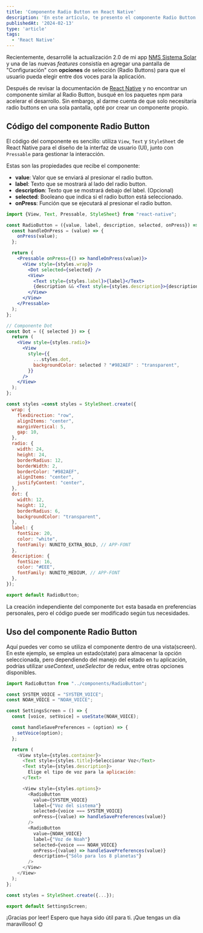 ```yaml
---
title: 'Componente Radio Button en React Native'
description: 'En este artículo, te presento el componente Radio Button que desarrolle para una aplicación móvil utilizando React Native.'
publishedAt: '2024-02-13'
type: 'article'
tags:
  - 'React Native'
---
```


Recientemente, desarrollé la actualización 2.0 de mi app [NMS Sistema Solar](https://play.google.com/store/apps/details?id=com.nms.solarsystem) y una de las nuevas _features_ consistía en agregar una pantalla de "Configuración" con **opciones** de selección (Radio Buttons) para que el usuario pueda elegir entre dos voces para la aplicación.

<PostImage
  src="/images/posts/componente-radio-button-react-native/trello-card.png"
  layout="responsive"
  width={880}
  height={420}
  objectFit="cover"
  alt="Card en Trello"
/>

Después de revisar la documentación de [React Native](https://reactnative.dev/docs/getting-started) y no encontrar un componente similar al Radio Button, busqué en los paquetes npm para acelerar el desarrollo. Sin embargo, al darme cuenta de que solo necesitaría radio buttons en una sola pantalla, opté por crear un componente propio.

<PostImage
  src="/images/posts/componente-radio-button-react-native/android-componente-radio-button.png"
  layout="responsive"
  width={880}
  height={420}
  objectFit="cover"
  alt="Vista previa Radio Button React Native"
/>

## Código del componente Radio Button

El código del componente es sencillo: utiliza `View`, `Text` y `StyleSheet` de React Native para el diseño de la interfaz de usuario (UI), junto con `Pressable` para gestionar la interacción.

Estas son las propiedades que recibe el componente:

- **value**: Valor que se enviará al presionar el radio button.
- **label**: Texto que se mostrará al lado del radio button.
- **description**: Texto que se mostrará debajo del label. (Opcional)
- **selected**: Booleano que indica si el radio button está seleccionado.
- **onPress**: Función que se ejecutará al presionar el radio button.

```jsx:components/RadioButton.jsx
import {View, Text, Pressable, StyleSheet} from "react-native";

const RadioButton = ({value, label, description, selected, onPress}) => {
  const handleOnPress = (value) => {
    onPress(value);
  };

  return (
    <Pressable onPress={() => handleOnPress(value)}>
      <View style={styles.wrap}>
        <Dot selected={selected} />
        <View>
          <Text style={styles.label}>{label}</Text>
          {description && <Text style={styles.description}>{description}</Text>}
        </View>
      </View>
    </Pressable>
  );
};

// Componente Dot
const Dot = ({ selected }) => {
  return (
    <View style={styles.radio}>
      <View
        style={{
          ...styles.dot,
          backgroundColor: selected ? "#982AEF" : "transparent",
        }}
      />
    </View>
  );
};

const styles =const styles = StyleSheet.create({
  wrap: {
    flexDirection: "row",
    alignItems: "center",
    marginVertical: 5,
    gap: 10,
  },
  radio: {
    width: 24,
    height: 24,
    borderRadius: 12,
    borderWidth: 2,
    borderColor: "#982AEF",
    alignItems: "center",
    justifyContent: "center",
  },
  dot: {
    width: 12,
    height: 12,
    borderRadius: 6,
    backgroundColor: "transparent",
  },
  label: {
    fontSize: 20,
    color: "white",
    fontFamily: NUNITO_EXTRA_BOLD, // APP-FONT
  },
  description: {
    fontSize: 16,
    color: "#EEE",
    fontFamily: NUNITO_MEDIUM, // APP-FONT
  },
});

export default RadioButton;
```

La creación independiente del componente `Dot` esta basada en preferencias personales, pero el código puede ser modificado según tus necesidades.

## Uso del componente Radio Button

Aquí puedes ver como se utiliza el componente dentro de una vista(screen). En este ejemplo, se emplea un estado(state) para almacenar la opción seleccionada, pero dependiendo del manejo del estado en tu aplicación, podrías utilizar _useContext_, _useSelector_ de redux, entre otras opciones disponibles.

```jsx:screens/Settings.js
import RadioButton from "../components/RadioButton";

const SYSTEM_VOICE = "SYSTEM_VOICE";
const NOAH_VOICE = "NOAH_VOICE";

const SettingsScreen = () => {
  const [voice, setVoice] = useState(NOAH_VOICE);

  const handleSavePreferences = (option) => {
    setVoice(option);
  };

  return (
    <View style={styles.container}>
      <Text style={styles.title}>Seleccionar Voz</Text>
      <Text style={styles.description}>
        Elige el tipo de voz para la aplicación:
      </Text>

      <View style={styles.options}>
        <RadioButton
          value={SYSTEM_VOICE}
          label={"Voz del sistema"}
          selected={voice === SYSTEM_VOICE}
          onPress={(value) => handleSavePreferences(value)}
        />
        <RadioButton
          value={NOAH_VOICE}
          label={"Voz de Noah"}
          selected={voice === NOAH_VOICE}
          onPress={(value) => handleSavePreferences(value)}
          description={"Sólo para los 8 planetas"}
        />
      </View>
    </View>
  );
};

const styles = StyleSheet.create({...});

export default SettingsScreen;
```

¡Gracias por leer! Espero que haya sido útil para ti. ¡Que tengas un día maravilloso! 🌞

